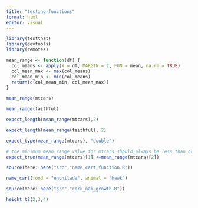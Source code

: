 ```yaml
---
title: "testing-functions"
format: html
editor: visual
---
```


```r
library(testthat)
library(devtools)
library(remotes)
```

```r
mean_range <- function(df) {
  col_means <- apply(X = df, MARGIN = 2, FUN = mean, na.rm = TRUE)
  col_mean_max <- max(col_means)
  col_mean_min <- min(col_means)
  return(c(col_mean_min, col_mean_max))
}
```

```r
mean_range(mtcars)

```

```r
mean_range(faithful)
```

```r

expect_length(mean_range(mtcars),2)

expect_length(mean_range(faithful), 2)
```

```r
expect_type(mean_range(mtcars), "double")
```

```r
# the minimum mean_range value for mtcars should always be less than or equal to the maximum mean_range value of mtcars. Since we set the return to return the minimum first, [1] is the minimum and [2] is the maximum value
expect_true(mean_range(mtcars)[1] <=mean_range(mtcars)[2])
```

```r
source(here::here("src","name_cart_function.R"))

name_cart(food = "enchilada", animal = "hawk")
```

```r
source(here::here("src","cork_oak_growth.R"))

height_t2(2,3,4)
```
